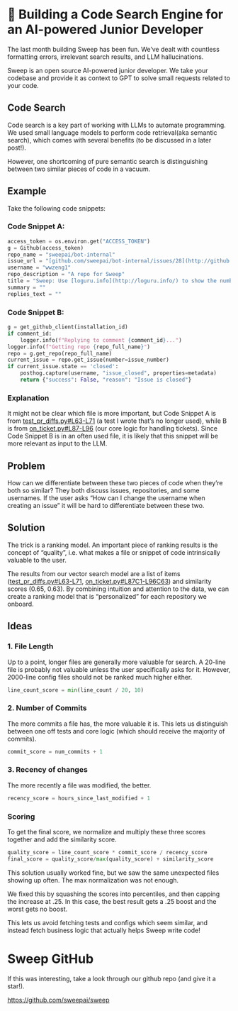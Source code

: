 # 🔎 Building a Code Search Engine for an AI-powered Junior Developer

The last month building Sweep has been fun. We’ve dealt with countless formatting errors, irrelevant search results, and LLM hallucinations.

Sweep is an open source AI-powered junior developer. We take your codebase and provide it as context to GPT to solve small requests related to your code.

## Code Search

Code search is a key part of working with LLMs to automate programming. We used small language models to perform code retrieval(aka semantic search), which comes with several benefits (to be discussed in a later post!). 

However, one shortcoming of pure semantic search is distinguishing between two similar pieces of code in a vacuum. 

## Example

Take the following code snippets:

### Code Snippet **A:**

```python
access_token = os.environ.get("ACCESS_TOKEN")
g = Github(access_token)
repo_name = "sweepai/bot-internal"
issue_url = "[github.com/sweepai/bot-internal/issues/28](http://github.com/sweepai/bot-internal/issues/28)"
username = "wwzeng1"
repo_description = "A repo for Sweep"
title = "Sweep: Use [loguru.info](http://loguru.info/) to show the number of tokens in the anthropic call"
summary = ""
replies_text = ""
```

### **Code Snippet B:**

```python
g = get_github_client(installation_id)
if comment_id:
    logger.info(f"Replying to comment {comment_id}...")
logger.info(f"Getting repo {repo_full_name}")
repo = g.get_repo(repo_full_name)
current_issue = repo.get_issue(number=issue_number)
if current_issue.state == 'closed':
    posthog.capture(username, "issue_closed", properties=metadata)
    return {"success": False, "reason": "Issue is closed"}
```

### **********************Explanation**********************

It might not be clear which file is more important, but Code Snippet A is from [test_pr_diffs.py#L63-L71](https://github.com/sweepai/sweep/blob/main/tests/test_pr_diffs.py#L63-L71) (a test I wrote that’s no longer used), while B is from [on_ticket.py#L87-L96](https://github.com/sweepai/sweep/blob/main/sweepai/handlers/on_ticket.py#L87-L96) (our core logic for handling tickets). Since Code Snippet B is in an often used file, it is likely that this snippet will be more relevant as input to the LLM.

## Problem

How can we differentiate between these two pieces of code when they’re both so similar? They both discuss issues, repositories, and some usernames. If the user asks “How can I change the username when creating an issue” it will be hard to differentiate between these two.

## Solution

The trick is a ranking model. An important piece of ranking results is the concept of “quality”, i.e. what makes a file or snippet of code intrinsically valuable to the user.

The results from our vector search model are a list of items ([test_pr_diffs.py#L63-L71](https://github.com/sweepai/sweep/blob/main/tests/test_pr_diffs.py#L63-L71), [on_ticket.py#L87C1-L96C63](https://github.com/sweepai/sweep/blob/main/sweepai/handlers/on_ticket.py#L87C1-L96C63)) and similarity scores (0.65, 0.63). By combining intuition and attention to the data, we can create a ranking model that is “personalized” for each repository we onboard.

## Ideas

### 1. File Length

Up to a point, longer files are generally more valuable for search. A 20-line file is probably not valuable unless the user specifically asks for it. However, 2000-line config files should not be ranked much higher either.

```python
line_count_score = min(line_count / 20, 10)
```

### 2. Number of Commits

The more commits a file has, the more valuable it is. This lets us distinguish between one off tests and core logic (which should receive the majority of commits).

```python
commit_score = num_commits + 1
```

### 3. Recency of changes

The more recently a file was modified, the better.

```python
recency_score = hours_since_last_modified + 1
```

### Scoring

To get the final score, we normalize and multiply these three scores together and add the similarity score.

```python
quality_score = line_count_score * commit_score / recency_score
final_score = quality_score/max(quality_score) + similarity_score
```

This solution usually worked fine, but we saw the same unexpected files showing up often. The max normalization was not enough. 

We fixed this by squashing the scores into percentiles, and then capping the increase at .25. In this case, the best result gets a .25 boost and the worst gets no boost. 

This lets us avoid fetching tests and configs which seem similar, and instead fetch business logic that actually helps Sweep write code!

# Sweep GitHub

If this was interesting, take a look through our github repo (and give it a star!).

https://github.com/sweepai/sweep